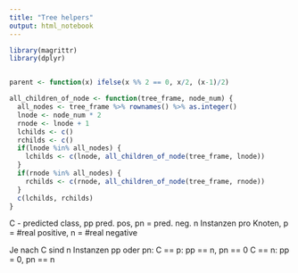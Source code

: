 ```yaml
---
title: "Tree helpers"
output: html_notebook
---
```


```r
library(magrittr)
library(dplyr)


parent <- function(x) ifelse(x %% 2 == 0, x/2, (x-1)/2)

all_children_of_node <- function(tree_frame, node_num) {
  all_nodes <- tree_frame %>% rownames() %>% as.integer()
  lnode <- node_num * 2
  rnode <- lnode + 1
  lchilds <- c()
  rchilds <- c()
  if(lnode %in% all_nodes) {
    lchilds <- c(lnode, all_children_of_node(tree_frame, lnode))
  } 
  if(rnode %in% all_nodes) {
    rchilds <- c(rnode, all_children_of_node(tree_frame, rnode))
  } 
  c(lchilds, rchilds)
}

```

C - predicted class, pp  pred. pos, pn = pred. neg.
n Instanzen pro Knoten, p = #real positive, n = #real negative

Je nach C sind n Instanzen pp oder pn:
C == p: pp == n, pn == 0
C == n: pp = 0, pn == n





